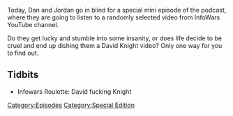 {{DISPLAYTITLE:
    InfoWars Roulette #1
}}{{Episode
    | title           = InfoWars Roulette #1
    | caption         = [https://knowledgefight.libsyn.com/knowledge-fight-infowars-roulette-1 Listen to this episode on Libsyn]
    | episodeNumber   = S001
    | length          = 00:52:32
    | airDate         = February 10, 2017
    | episodeType     = [[:Category:Special Edition|Special Edition]]
    | appearance      = [[David Knight]]
    | previousEpisode = [[10: February 6, 2017]]
    | nextEpisode     = [[11: February 10, 2017]]
}}

{{Stub}}

Today, Dan and Jordan go in blind for a special mini episode of the podcast, where they are going to listen to a randomly selected video from InfoWars YouTube channel.

Do they get lucky and stumble into some insanity, or does life decide to be cruel and end up dishing them a David Knight video? Only one way for you to find out.

==Tidbits==

*Infowars Roulette: David fucking Knight

[[Category:Episodes]]
[[Category:Special Edition]]
